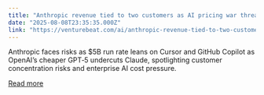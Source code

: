```yaml
---
title: "Anthropic revenue tied to two customers as AI pricing war threatens margins"
date: "2025-08-08T23:35:35.000Z"
link: "https://venturebeat.com/ai/anthropic-revenue-tied-to-two-customers-as-ai-pricing-war-threatens-margins/"
---
```


Anthropic faces risks as $5B run rate leans on Cursor and GitHub Copilot as OpenAI’s cheaper GPT‑5 undercuts Claude, spotlighting customer concentration risks and enterprise AI cost pressure.

[Read more](https://venturebeat.com/ai/anthropic-revenue-tied-to-two-customers-as-ai-pricing-war-threatens-margins/)

